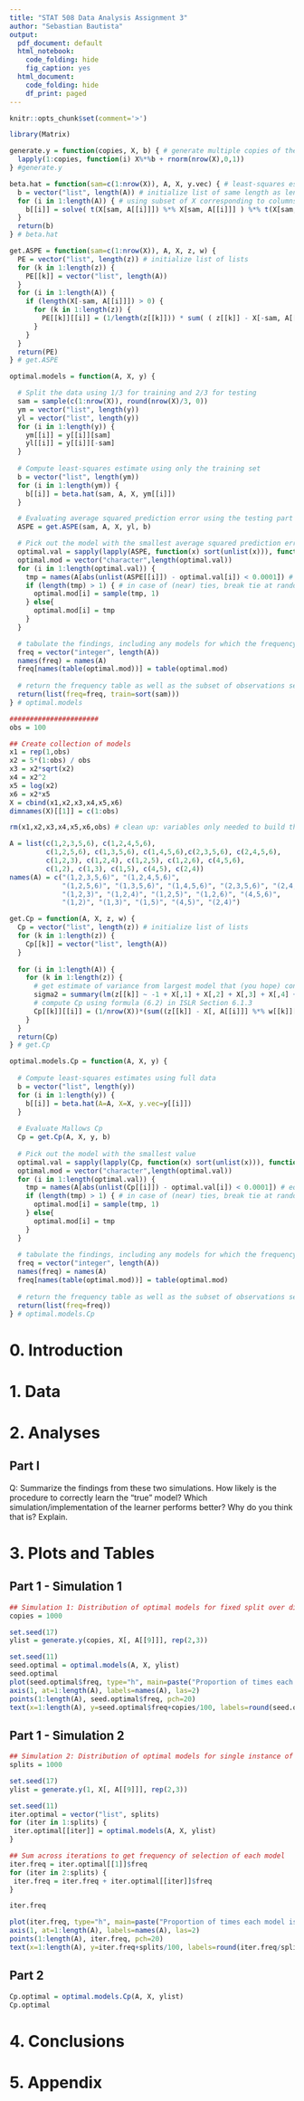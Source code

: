 ---
title: "STAT 508 Data Analysis Assignment 3"
author: "Sebastian Bautista"
output:
  pdf_document: default
  html_notebook:
    code_folding: hide
    fig_caption: yes
  html_document:
    code_folding: hide
    df_print: paged
---

```{r setup, include=FALSE}
knitr::opts_chunk$set(comment='>')

library(Matrix)

generate.y = function(copies, X, b) { # generate multiple copies of the vector y and store in a list
  lapply(1:copies, function(i) X%*%b + rnorm(nrow(X),0,1))
} #generate.y

beta.hat = function(sam=c(1:nrow(X)), A, X, y.vec) { # least-squares estimate of beta (vector), stored in a list
  b = vector("list", length(A)) # initialize list of same length as length of A
  for (i in 1:length(A)) { # using subset of X corresponding to columns in A[[i]] and observations in 'sam'
    b[[i]] = solve( t(X[sam, A[[i]]]) %*% X[sam, A[[i]]] ) %*% t(X[sam, A[[i]]]) %*% y.vec 
  }
  return(b)
} # beta.hat

get.ASPE = function(sam=c(1:nrow(X)), A, X, z, w) {
  PE = vector("list", length(z)) # initialize list of lists
  for (k in 1:length(z)) {
    PE[[k]] = vector("list", length(A))
  }
  for (i in 1:length(A)) {
    if (length(X[-sam, A[[i]]]) > 0) {
      for (k in 1:length(z)) {
        PE[[k]][[i]] = (1/length(z[[k]])) * sum( ( z[[k]] - X[-sam, A[[i]]] %*% w[[k]][[i]] )^2)
      }
    }
  }
  return(PE)
} # get.ASPE

optimal.models = function(A, X, y) {

  # Split the data using 1/3 for training and 2/3 for testing
  sam = sample(c(1:nrow(X)), round(nrow(X)/3, 0))
  ym = vector("list", length(y))
  yl = vector("list", length(y))
  for (i in 1:length(y)) {
    ym[[i]] = y[[i]][sam]
    yl[[i]] = y[[i]][-sam]
  }
 
  # Compute least-squares estimate using only the training set
  b = vector("list", length(ym))
  for (i in 1:length(ym)) {
    b[[i]] = beta.hat(sam, A, X, ym[[i]]) 
  }

  # Evaluating average squared prediction error using the testing part of the data
  ASPE = get.ASPE(sam, A, X, yl, b)

  # Pick out the model with the smallest average squared prediction error
  optimal.val = sapply(lapply(ASPE, function(x) sort(unlist(x))), function(x) x[1])
  optimal.mod = vector("character",length(optimal.val))
  for (i in 1:length(optimal.val)) {
    tmp = names(A[abs(unlist(ASPE[[i]]) - optimal.val[i]) < 0.0001]) # equal to smallest ASPE to within 0.0001 precision (can be modified)
    if (length(tmp) > 1) { # in case of (near) ties, break tie at random
      optimal.mod[i] = sample(tmp, 1)
    } else{
      optimal.mod[i] = tmp
    }
  }

  # tabulate the findings, including any models for which the frequency of selection is zero
  freq = vector("integer", length(A))
  names(freq) = names(A)
  freq[names(table(optimal.mod))] = table(optimal.mod)
 
  # return the frequency table as well as the subset of observations selected for the training set
  return(list(freq=freq, train=sort(sam))) 
} # optimal.models

######################
obs = 100

## Create collection of models
x1 = rep(1,obs)
x2 = 5*(1:obs) / obs
x3 = x2*sqrt(x2)
x4 = x2^2
x5 = log(x2)
x6 = x2*x5
X = cbind(x1,x2,x3,x4,x5,x6)
dimnames(X)[[1]] = c(1:obs)

rm(x1,x2,x3,x4,x5,x6,obs) # clean up: variables only needed to build the input matrix X

A = list(c(1,2,3,5,6), c(1,2,4,5,6), 
         c(1,2,5,6), c(1,3,5,6), c(1,4,5,6),c(2,3,5,6), c(2,4,5,6), 
         c(1,2,3), c(1,2,4), c(1,2,5), c(1,2,6), c(4,5,6),
         c(1,2), c(1,3), c(1,5), c(4,5), c(2,4))
names(A) = c("(1,2,3,5,6)", "(1,2,4,5,6)", 
             "(1,2,5,6)", "(1,3,5,6)", "(1,4,5,6)", "(2,3,5,6)", "(2,4,5,6)", 
             "(1,2,3)", "(1,2,4)", "(1,2,5)", "(1,2,6)", "(4,5,6)", 
             "(1,2)", "(1,3)", "(1,5)", "(4,5)", "(2,4)") 

get.Cp = function(A, X, z, w) {
  Cp = vector("list", length(z)) # initialize list of lists
  for (k in 1:length(z)) {
    Cp[[k]] = vector("list", length(A))
  }
 
  for (i in 1:length(A)) {
    for (k in 1:length(z)) {
      # get estimate of variance from largest model that (you hope) contains the true model
      sigma2 = summary(lm(z[[k]] ~ -1 + X[,1] + X[,2] + X[,3] + X[,4] + X[,5] + X[,6]))$sigma^2
      # compute Cp using formula (6.2) in ISLR Section 6.1.3
      Cp[[k]][[i]] = (1/nrow(X))*(sum((z[[k]] - X[, A[[i]]] %*% w[[k]][[i]])^2) + 2*length(A[[i]])*sigma2)
    }
  }
  return(Cp)
} # get.Cp

optimal.models.Cp = function(A, X, y) {
 
  # Compute least-squares estimates using full data
  b = vector("list", length(y))
  for (i in 1:length(y)) {
    b[[i]] = beta.hat(A=A, X=X, y.vec=y[[i]]) 
  }
 
  # Evaluate Mallows Cp
  Cp = get.Cp(A, X, y, b)
 
  # Pick out the model with the smallest value
  optimal.val = sapply(lapply(Cp, function(x) sort(unlist(x))), function(x) x[1])
  optimal.mod = vector("character",length(optimal.val))
  for (i in 1:length(optimal.val)) {
    tmp = names(A[abs(unlist(Cp[[i]]) - optimal.val[i]) < 0.0001]) # equal to smallest Cp to within 0.0001 precision (can be modified)
    if (length(tmp) > 1) { # in case of (near) ties, break tie at random
      optimal.mod[i] = sample(tmp, 1)
    } else{
      optimal.mod[i] = tmp
    }
  }
 
  # tabulate the findings, including any models for which the frequency of selection is zero
  freq = vector("integer", length(A))
  names(freq) = names(A)
  freq[names(table(optimal.mod))] = table(optimal.mod)
 
  # return the frequency table as well as the subset of observations selected for the training set
  return(list(freq=freq)) 
} # optimal.models.Cp
```

# 0. Introduction

# 1. Data

# 2. Analyses

## Part I

Q: Summarize the findings from these two simulations. How likely is the procedure to correctly learn the "true" model? Which simulation/implementation of the learner performs better? Why do you think that is? Explain.

# 3. Plots and Tables

## Part 1 - Simulation 1
```{r}
## Simulation 1: Distribution of optimal models for fixed split over different instances of y
copies = 1000

set.seed(17)
ylist = generate.y(copies, X[, A[[9]]], rep(2,3))

set.seed(11)
seed.optimal = optimal.models(A, X, ylist)
seed.optimal
plot(seed.optimal$freq, type="h", main=paste("Proportion of times each model is selected as the optimal model\n for an arbitrary but fixed split over", copies, "instances of y"), xlab="", ylab="", bty="n", axes=F)
axis(1, at=1:length(A), labels=names(A), las=2)
points(1:length(A), seed.optimal$freq, pch=20)
text(x=1:length(A), y=seed.optimal$freq+copies/100, labels=round(seed.optimal$freq/copies, 2), cex=0.7)
```

## Part 1 - Simulation 2
```{r}
## Simulation 2: Distribution of optimal models for single instance of y over multiple splits
splits = 1000

set.seed(17)
ylist = generate.y(1, X[, A[[9]]], rep(2,3))

set.seed(11)
iter.optimal = vector("list", splits)
for (iter in 1:splits) {
 iter.optimal[[iter]] = optimal.models(A, X, ylist)
}

## Sum across iterations to get frequency of selection of each model
iter.freq = iter.optimal[[1]]$freq
for (iter in 2:splits) {
 iter.freq = iter.freq + iter.optimal[[iter]]$freq
}

iter.freq

plot(iter.freq, type="h", main=paste("Proportion of times each model is selected as the optimal model\n for a single instance of y over", splits, "splits"), xlab="", ylab="", bty="n", axes=F)
axis(1, at=1:length(A), labels=names(A), las=2)
points(1:length(A), iter.freq, pch=20)
text(x=1:length(A), y=iter.freq+splits/100, labels=round(iter.freq/splits, 2), cex=0.7)
```

## Part 2
```{r}
Cp.optimal = optimal.models.Cp(A, X, ylist)
Cp.optimal
```


# 4. Conclusions

# 5. Appendix

```{r ref.label=knitr::all_labels(), echo = T, eval = F}
```
